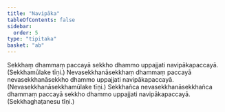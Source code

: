 ```yaml
---
title: "Navipāka"
tableOfContents: false
sidebar:
  order: 5
type: "tipitaka"
basket: "ab"
---
```



<DynamicBreadcrumb />

<Division number="28">

<Paragraph number="1742">
Sekkhaṃ dhammaṃ paccayā sekkho dhammo uppajjati navipākapaccayā. (Sekkhamūlake tīṇi.)
</Paragraph>

<Paragraph number="1743">
Nevasekkhanāsekkhaṃ dhammaṃ paccayā nevasekkhanāsekkho dhammo uppajjati navipākapaccayā. (Nevasekkhanāsekkhamūlake tīṇi.)
</Paragraph>

<Paragraph number="1744">
Sekkhañca nevasekkhanāsekkhañca dhammaṃ paccayā sekkho dhammo uppajjati navipākapaccayā. (Sekkhaghaṭanesu tīṇi.)
</Paragraph>
</Division>